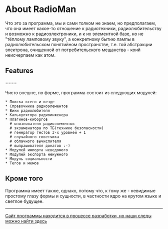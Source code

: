 = About RadioMan =
Что это за программа, мы и сами толком не знаем, но предполагаем, что она имеет какое-то отношение к радиотехники, радиолюбительству и возможно к радиоэлектроники, и к их элементной базе, но не "тёплому ламповому звуку", а конкретному бытию лампы в радиолюбительском понятийном пространстве, т.е. той абстракции электрона, очищенной от потребительского мещанства - коий неисчерпаем как атом.

== Features ======

Чисто внешне, по форме, программа состоит из следующих модулей:

 * Поиска всего и везде
 * Справочника радиоэлементов
 * Вики радиолюбителя
 * Калькулятора радиоинженера
 * Плагинов-киборгов
   # опознователя радиоэлементов
   # экзаменатора по ТБ(технике безопасности)
   # генератор тестов 3-х уровней + 1
   # случайного советчика
   # облачного вычислителя
   # выпрашивателя донатов :-)
 * Модулей импорта неведомого
 * Модулей экспорта ненужного
 * Модуль социальности
 * Тегов и мемов

== Кроме того ==

Программа имеет также, однако, потому что, к тому же - невидимые простому глазу формы и сущности, в частности ядро на крутом языке и светлое будущее.
----
[[[http://fotki.yandex.ru/users/ratelclub/viewed-weekly| Сайт программы находится в процессе разработки, но наши следы можно найти здесь]]